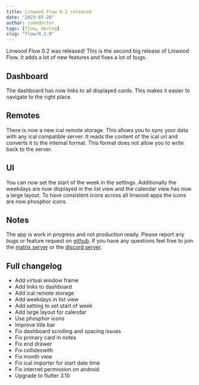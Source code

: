 ```yaml
---
title: Linwood Flow 0.2 released
date: "2023-07-28"
author: codedoctor
tags: [flow, devlog]
slug: "flow/0.2.0"
---
```


Linwood Flow 0.2 was released!
This is the second big release of Linwood Flow. It adds a lot of new features and fixes a lot of bugs.

## Dashboard

The dashboard has now links to all displayed cards. This makes it easier to navigate to the right place.

## Remotes

There is now a new ical remote storage. This allows you to sync your data with any ical compatible server.
It reads the content of the ical url and converts it to the internal format. This format does not allow you to write back to the server.

## UI

You can now set the start of the week in the settings.
Additionally the weekdays are now displayed in the list view and the calendar view has now a large layout.
To have consistent icons across all linwood apps the icons are now phosphor icons.

## Notes

The app is work in progress and not production ready.
Please report any bugs or feature request on [github](https://github.com/LinwoodDev/Flow).
If you have any questions feel free to join the [matrix server](https://linwood.dev/matrix) or the [discord server](https://linwood.dev/discord).

## Full changelog

* Add virtual window frame
* Add links to dashboard
* Add ical remote storage
* Add weekdays in list view
* Add setting to set start of week
* Add large layout for calendar
* Use phosphor icons
* Improve title bar
* Fix dashboard scrolling and spacing issues
* Fix primary card in notes
* Fix end drawer
* Fix collideswith
* Fix month view
* Fix ical importer for start date time
* Fix internet permission on android
* Upgrade to flutter 3.10
